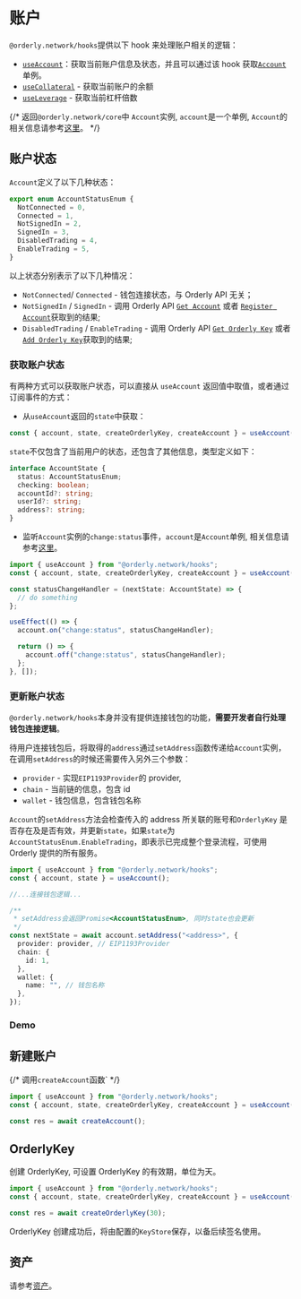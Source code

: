 
# 账户

`@orderly.network/hooks`提供以下 hook 来处理账户相关的逻辑：

- [`useAccount`](/apis/modules/__orderly_network___hooks/useAccount)：获取当前账户信息及状态，并且可以通过该 hook 获取[`Account`](/apis/modules/__orderly_network___hooks/Account)单例。
- [`useCollateral`](/apis/modules/__orderly_network___hooks/useCollateral) - 获取当前账户的余额
- [`useLeverage`](/apis/modules/__orderly_network___hooks/useLeverage) - 获取当前杠杆倍数

{/* 返回`@orderly.network/core`中 `Account`实例, `account`是一个单例, `Account`的相关信息请参考[这里](/)。 */}

## 账户状态

`Account`定义了以下几种状态：

```typescript
export enum AccountStatusEnum {
  NotConnected = 0,
  Connected = 1,
  NotSignedIn = 2,
  SignedIn = 3,
  DisabledTrading = 4,
  EnableTrading = 5,
}
```

以上状态分别表示了以下几种情况：

- `NotConnected`/ `Connected` - 钱包连接状态，与 Orderly API 无关；
- `NotSignedIn` / `SignedIn` - 调用 Orderly API [`Get Account`](https://docs-api-evm.orderly.network/#restful-api-public-get-account) 或者 [`Register Account`](https://docs-api-evm.orderly.network/#restful-api-public-register-account)获取到的结果;
- `DisabledTrading` / `EnableTrading` - 调用 Orderly API [`Get Orderly Key`](https://docs-api-evm.orderly.network/#restful-api-public-get-orderly-key) 或者 [`Add Orderly Key`](https://docs-api-evm.orderly.network/#restful-api-public-add-orderly-key)获取到的结果;

### 获取账户状态

有两种方式可以获取账户状态，可以直接从 `useAccount` 返回值中取值，或者通过订阅事件的方式：

- 从`useAccount`返回的`state`中获取：

```typescript /state/
const { account, state, createOrderlyKey, createAccount } = useAccount();
```

`state`不仅包含了当前用户的状态，还包含了其他信息，类型定义如下：

```typescript
interface AccountState {
  status: AccountStatusEnum;
  checking: boolean;
  accountId?: string;
  userId?: string;
  address?: string;
}
```

- 监听`Account`实例的`change:status`事件，`account`是`Account`单例, 相关信息请参考[这里](/)。

```typescript /account/
import { useAccount } from "@orderly.network/hooks";
const { account, state, createOrderlyKey, createAccount } = useAccount();

const statusChangeHandler = (nextState: AccountState) => {
  // do something
};

useEffect(() => {
  account.on("change:status", statusChangeHandler);

  return () => {
    account.off("change:status", statusChangeHandler);
  };
}, []);
```

### 更新账户状态

`@orderly.network/hooks`本身并没有提供连接钱包的功能，**需要开发者自行处理钱包连接逻辑**。

待用户连接钱包后，将取得的`address`通过`setAddress`函数传递给`Account`实例，在调用`setAddress`的时候还需要传入另外三个参数：

- `provider` - 实现`EIP1193Provider`的 provider,
- `chain` - 当前链的信息，包含 id
- `wallet` - 钱包信息，包含钱包名称

`Account`的`setAddress`方法会检查传入的 address 所关联的账号和`OrderlyKey` 是否存在及是否有效，并更新`state`，如果`state`为`AccountStatusEnum.EnableTrading`，即表示已完成整个登录流程，可使用 Orderly 提供的所有服务。

```typescript /account/
import { useAccount } from "@orderly.network/hooks";
const { account, state } = useAccount();

//...连接钱包逻辑...

/**
 * setAddress会返回Promise<AccountStatusEnum>, 同时state也会更新
 */
const nextState = await account.setAddress("<address>", {
  provider: provider, // EIP1193Provider
  chain: {
    id: 1,
  },
  wallet: {
    name: "", // 钱包名称
  },
});
```

### Demo

<CodeLive code={accountStateRaw} isPrivate />

## 新建账户

{/* 调用`createAccount`函数` */}

```typescript /createAccount/
import { useAccount } from "@orderly.network/hooks";
const { account, state, createOrderlyKey, createAccount } = useAccount();

const res = await createAccount();
```

## OrderlyKey

创建 OrderlyKey, 可设置 OrderlyKey 的有效期，单位为天。

```typescript /createOrderlyKey/
import { useAccount } from "@orderly.network/hooks";
const { account, state, createOrderlyKey, createAccount } = useAccount();

const res = await createOrderlyKey(30);
```

OrderlyKey 创建成功后，将由配置的`KeyStore`保存，以备后续签名使用。

## 资产

请参考[资产](/assets)。

